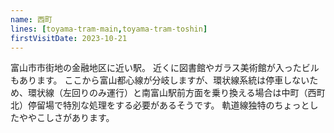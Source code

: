 ```yaml
---
name: 西町
lines: [toyama-tram-main,toyama-tram-toshin]
firstVisitDate: 2023-10-21
---
```



富山市市街地の金融地区に近い駅。
近くに図書館やガラス美術館が入ったビルもあります。
ここから富山都心線が分岐しますが、環状線系統は停車しないため、環状線（左回りのみ運行）と南富山駅前方面を乗り換える場合は<AutoStationLink slug="nakamachi-nishichokita">中町（西町北）</AutoStationLink>停留場で特別な処理をする必要があるそうです。
軌道線独特のちょっとしたややこしさがあります。

